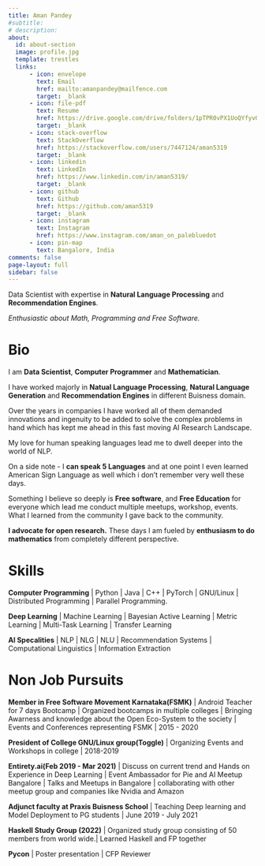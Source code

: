 ```yaml
---
title: Aman Pandey
#subtitle:
# description:  
about:
  id: about-section
  image: profile.jpg
  template: trestles
  links:
      - icon: envelope
        text: Email
        href: mailto:amanpandey@mailfence.com
        target: _blank
      - icon: file-pdf
        text: Resume
        href: https://drive.google.com/drive/folders/1pTPR0vPX1UoQYfyvQLu8Pn-Wc6hqrjGf?usp=sharing
        target: _blank
      - icon: stack-overflow
        text: StackOverflow
        href: https://stackoverflow.com/users/7447124/aman5319
        target: _blank
      - icon: linkedin
        text: LinkedIn
        href: https://www.linkedin.com/in/aman5319/
        target: _blank
      - icon: github
        text: Github
        href: https://github.com/aman5319
        target: _blank
      - icon: instagram
        text: Instagram
        href: https://www.instagram.com/aman_on_palebluedot
      - icon: pin-map
        text: Bangalore, India
comments: false
page-layout: full
sidebar: false
---
```

<!-- :::{#about-section} -->

Data Scientist with expertise in **Natural Language Processing** and **Recommendation Engines**.

*Enthusiastic about Math, Programming and Free Software.*
<!-- ::: -->

:::{.panel-tabset}

# Bio
  I am **Data Scientist**, **Computer Programmer** and **Mathematician**.
  
  I have worked majorly in **Natual Language Processing**, **Natural Language Generation** and 
  **Recommendation Engines** in different Buisness domain.

  Over the years in companies I have worked all of them demanded 
  innovations and ingenuity to be added to solve the complex problems in hand
  which has kept me ahead in this fast moving AI Research Landscape.

  My love for human speaking languages lead me to dwell deeper into the world of NLP.

  On a side note - I **can speak 5 Languages** and at one point I even learned American Sign Language as well which i don't remember very well these days.

  Something I believe so deeply is **Free software**, and **Free Education** for everyone which lead me conduct multiple meetups, workshop, events. What I learned from the community I gave back to the community.

  **I advocate for open research.**
  These days I am fueled by **enthusiasm to do mathematics** from completely different perspective.

# Skills

**Computer Programming** | Python | Java | C++ | PyTorch | GNU/Linux | Distributed Programming | Parallel Programming.

**Deep Learning** | Machine Learning | Bayesian Active Learning | Metric Learning | Multi-Task Learning | Transfer Learning 

**AI Specalities** | NLP | NLG | NLU | Recommendation Systems | Computational Linguistics | Information Extraction

# Non Job Pursuits
**Member in Free Software Movement Karnataka(FSMK)** | Android Teacher for 7 days Bootcamp | Organized bootcamps in multiple colleges | Bringing Awarness and knowledge about the Open Eco-System to the society | Events and Conferences representing FSMK | 2015 - 2020

**President of College GNU/Linux group(Toggle)** | Organizing Events and Workshops in college | 2018-2019

**Entirety.ai(Feb 2019 - Mar 2021)** | Discuss on current trend and Hands on Experience in Deep Learning | Event Ambassador for Pie and AI Meetup Bangalore | Talks and Meetups in Bangalore | collaborating with other meetup group and companies like Nvidia and Amazon

**Adjunct faculty at Praxis Buisness School** | Teaching Deep learning and Model Deployment to PG students | June 2019 - July 2021

**Haskell Study Group (2022)** | Organized study group consisting of 50 members from world wide.| Learned Haskell and FP together 

**Pycon** | Poster presentation | CFP Reviewer
:::



